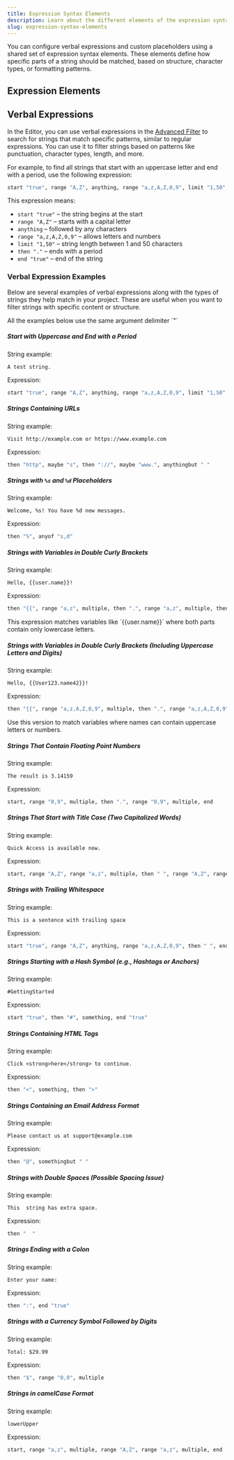 ```yaml
---
title: Expression Syntax Elements
description: Learn about the different elements of the expression syntax
slug: expression-syntax-elements
---
```



You can configure verbal expressions and custom placeholders using a shared set of expression syntax elements. These elements define how specific parts of a string should be matched, based on structure, character types, or formatting patterns.

## Expression Elements

<Include file="expression-syntax-elements.mdx" />

## Verbal Expressions

In the Editor, you can use verbal expressions in the [Advanced Filter](/online-editor/#advanced-filter) to search for strings that match specific patterns, similar to regular expressions. You can use it to filter strings based on patterns like punctuation, character types, length, and more.

For example, to find all strings that start with an uppercase letter and end with a period, use the following expression:

```graphql
start "true", range "A,Z", anything, range "a,z,A,Z,0,9", limit "1,50", then ".", end "true"
```

This expression means:
- `start "true"` – the string begins at the start
- `range "A,Z"` – starts with a capital letter
- `anything` – followed by any characters
- `range "a,z,A,Z,0,9"` – allows letters and numbers
- `limit "1,50"` – string length between 1 and 50 characters
- `then "."` – ends with a period
- `end "true"` – end of the string

<CardGrid>
  <LinkCard
    title="Verbal Tester"
    description="Create, check and edit verbal expressions in Crowdin project with Verbal Tester application"
    href="https://store.crowdin.com/verbal-tester"
    target="_blank"
  />
  <LinkCard
    title="Try Verbal Expressions GPT"
    description="Helps with Verbal Expressions development in Crowdin."
    href="https://chat.openai.com/g/g-NdFRRXHwm-crowdin-verbal-expressions-maker"
    target="_blank"
  />
</CardGrid>

### Verbal Expression Examples

Below are several examples of verbal expressions along with the types of strings they help match in your project. These are useful when you want to filter strings with specific content or structure.

<Aside>
  All the examples below use the same argument delimiter `"`
</Aside>

##### Start with Uppercase and End with a Period

String example:

```
A test string.
```

Expression:

```graphql
start "true", range "A,Z", anything, range "a,z,A,Z,0,9", limit "1,50", then ".", end "true"
```

##### Strings Containing URLs

String example:

```
Visit http://example.com or https://www.example.com
```

Expression:

```graphql
then "http", maybe "s", then "://", maybe "www.", anythingbut " "
```

##### Strings with `%s` and `%d` Placeholders

String example:

```
Welcome, %s! You have %d new messages.
```

Expression:

```graphql
then "%", anyof "s,d"
```

##### Strings with Variables in Double Curly Brackets

String example:

```
Hello, {{user.name}}!
```

Expression:

```graphql
then "{{", range "a,z", multiple, then ".", range "a,z", multiple, then "}}"
```

<Aside>
  This expression matches variables like `{{user.name}}` where both parts contain only lowercase letters.
</Aside>

##### Strings with Variables in Double Curly Brackets (Including Uppercase Letters and Digits)

String example:

```
Hello, {{User123.name42}}!
```

Expression:

```graphql
then "{{", range "a,z,A,Z,0,9", multiple, then ".", range "a,z,A,Z,0,9", multiple, then "}}"
```

<Aside>
  Use this version to match variables where names can contain uppercase letters or numbers.
</Aside>

##### Strings That Contain Floating Point Numbers

String example:

```
The result is 3.14159
```

Expression:

```graphql
start, range "0,9", multiple, then ".", range "0,9", multiple, end
```

##### Strings That Start with Title Case (Two Capitalized Words)

String example:

```
Quick Access is available now.
```

Expression:

```graphql
start, range "A,Z", range "a,z", multiple, then " ", range "A,Z", range "a,z", multiple
```

##### Strings with Trailing Whitespace

String example:

```
This is a sentence with trailing space
```

Expression:

```graphql
start "true", range "A,Z", anything, range "a,z,A,Z,0,9", then " ", end "true"
```

##### Strings Starting with a Hash Symbol (e.g., Hashtags or Anchors)

String example:

```
#GettingStarted
```

Expression:

```graphql
start "true", then "#", something, end "true"
```

##### Strings Containing HTML Tags

String example:

```
Click <strong>here</strong> to continue.
```

Expression:

```graphql
then "<", something, then ">"
```

##### Strings Containing an Email Address Format

String example:

```
Please contact us at support@example.com
```

Expression:

```graphql
then "@", somethingbut " "
```

##### Strings with Double Spaces (Possible Spacing Issue)

String example:

```
This  string has extra space.
```

Expression:

```graphql
then "  "
```

##### Strings Ending with a Colon

String example:

```
Enter your name:
```

Expression:

```graphql
then ":", end "true"
```

##### Strings with a Currency Symbol Followed by Digits

String example:

```
Total: $29.99
```

Expression:

```graphql
then "$", range "0,9", multiple
```

##### Strings in camelCase Format

String example:

```
lowerUpper
```

Expression:

```graphql
start, range "a,z", multiple, range "A,Z", range "a,z", multiple, end
```
